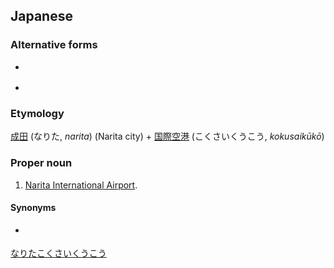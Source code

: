 ==Japanese==
{{ja-kanjitab|なり|た|こく|さい|くう|こう}}

===Alternative forms===
* {{qualifier|shortening}} {{ja-r|成田空港|^なりた ^くうこう}}
* {{qualifier|shortening}} {{ja-r|成田|^なりた}}

===Etymology===
[[成田]] (なりた, ''narita'') (Narita city) + [[国際空港]] (こくさいくうこう, ''kokusaikūkō'')

===Proper noun===
{{ja-pos|proper|なりた こくさい くうこう}}

# [[w:Narita International Airport|Narita International Airport]].

====Synonyms====
* {{qualifier|obsolete}} {{ja-r|新東京国際空港|^しん ^とうきょう ^こくさい ^くうこう}}

[[Category:ja:Buildings|なりたこくさいくうこう]]